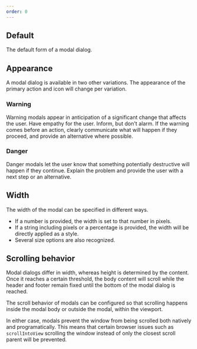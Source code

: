 ```yaml
---
order: 0
---
```



## Default

The default form of a modal dialog.

<Example Component={ModalDefault} packageName="@atlaskit/modal" />

## Appearance

A modal dialog is available in two other variations. The appearance of the primary action and icon will change per variation.

### Warning

Warning modals appear in anticipation of a significant change that affects the user. Have empathy for the user. Inform, but don't alarm. If the warning comes before an action, clearly communicate what will happen if they proceed, and provide an alternative where possible.

<Example Component={ModalWarning} packageName="@atlaskit/modal" />

### Danger

Danger modals let the user know that something potentially destructive will happen if they continue. Explain the problem and provide the user with a next step or an alternative.

<Example Component={ModalDanger} packageName="@atlaskit/modal" />

## Width

The width of the modal can be specified in different ways.

- If a number is provided, the width is set to that number in pixels.
- If a string including pixels or a percentage is provided, the width will be directly applied as a style.
- Several size options are also recognized.

<Example Component={ModalWidth} packageName="@atlaskit/modal" />

## Scrolling behavior

Modal dialogs differ in width, whereas height is determined by the content. Once it reaches a certain threshold, the body content will scroll while the header and footer remain fixed until the bottom of the modal dialog is reached.

The scroll behavior of modals can be configured so that scrolling happens inside the modal body or outside the modal, within the viewport.

In either case, modals prevent the window from being scrolled both natively and programatically. This means that certain browser issues such as `scrollIntoView` scrolling the window instead of only the closest scroll parent will be prevented.

<Example Component={ModalScroll} packageName="@atlaskit/modal" />
